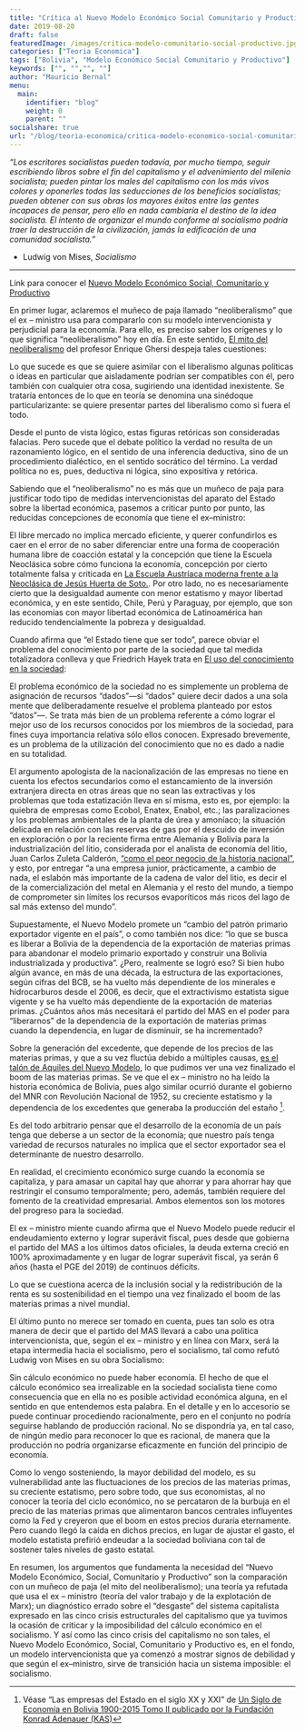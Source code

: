 ```yaml
---
title: "Crítica al Nuevo Modelo Económico Social Comunitario y Productivo"
date: 2019-08-20
draft: false
featuredImage: /images/critica-modelo-comunitario-social-productivo.jpg
categories: ["Teoria Economica"]
tags: ["Bolivia", "Modelo Económico Social Comunitario y Productivo"]
keywords: ["", "","", ""]
author: "Mauricio Bernal"
menu:
  main:
    identifier: "blog"
    weight: 0 
    parent: ""
socialshare: true
url: "/blog/teoria-economica/critica-modelo-economico-social-comunitario-productivo/"
---
```


*"Los escritores socialistas pueden todavía, por mucho tiempo, seguir escribiendo libros sobre el fin del capitalismo y el advenimiento del milenio socialista; pueden pintar los males del capitalismo con los más vivos colores y oponerles todas las seducciones de los beneficios socialistas; pueden obtener con sus obras los mayores éxitos entre las gentes incapaces de pensar, pero ello en nada cambiaría el destino de la idea socialista. El intento de organizar el mundo conforme al socialismo podría traer la destrucción de la civilización, jamás la edificación de una comunidad socialista."* 

- Ludwig von Mises, *Socialismo*

---

Link para conocer el [Nuevo Modelo Económico Social, Comunitario y Productivo](https://repositorio.economiayfinanzas.gob.bo/documentos/2018/UCS/materialesElaborados/publicaciones/modelo_decima_edicion.pdf)


En primer lugar, aclaremos el muñeco de paja llamado “neoliberalismo” que el ex – ministro usa para compararlo con su modelo intervencionista y perjudicial para la economía. Para ello, es preciso saber los orígenes y lo que significa “neoliberalismo” hoy en día. En este sentido, [El mito del neoliberalismo](https://www.elcato.org/el-mito-del-neoliberalismo)  del profesor Enrique Ghersi despeja tales cuestiones:

Lo que sucede es que se quiere asimilar con el liberalismo algunas políticas o ideas en particular que aisladamente podrían ser compatibles con él, pero también con cualquier otra cosa, sugiriendo una identidad inexistente. Se trataría entonces de lo que en teoría se denomina una sinédoque particularizante: se quiere presentar partes del liberalismo como si fuera el todo.

Desde el punto de vista lógico, estas figuras retóricas son consideradas falacias. Pero sucede que el debate político la verdad no resulta de un razonamiento lógico, en el sentido de una inferencia deductiva, sino de un procedimiento dialéctico, en el sentido socrático del término. La verdad política no es, pues, deductiva ni lógica, sino expositiva y retórica.

Sabiendo que el “neoliberalismo” no es más que un muñeco de paja para justificar todo tipo de medidas intervencionistas del aparato del Estado sobre la libertad económica, pasemos a criticar punto por punto, las reducidas concepciones de economía que tiene el ex–ministro:

El libre mercado no implica mercado eficiente, y querer confundirlos es caer en el error de no saber diferenciar entre una forma de cooperación humana libre de coacción estatal y la concepción que tiene la Escuela Neoclásica sobre cómo funciona la economía, concepción por cierto totalmente falsa y criticada en [La Escuela Austríaca moderna frente a la Neoclásica de Jesús Huerta de Soto.](https://www.institutoacton.com.ar/oldsite/articulos/jhuerta/arthuerta4.pdf). Por otro lado, no es necesariamente cierto que la desigualdad aumente con menor estatismo y mayor libertad económica, y en este sentido, Chile, Perú y Paraguay, por ejemplo, que son las economías con mayor libertad económica de Latinoamérica han reducido tendencialmente la pobreza y desigualdad.

Cuando afirma que “el Estado tiene que ser todo”, parece obviar el problema del conocimiento por parte de la sociedad que tal medida totalizadora conlleva y que Friedrich Hayek trata en [El uso del conocimiento en la sociedad](https://jeffersonamericas.org/wp-content/uploads/2020/08/Hayek03.pdf):

El problema económico de la sociedad no es simplemente un problema de asignación de recursos “dados”—si “dados” quiere decir dados a una sola mente que deliberadamente resuelve el problema planteado por estos “datos”—. Se trata más bien de un problema referente a cómo lograr el mejor uso de los recursos conocidos por los miembros de la sociedad, para fines cuya importancia relativa sólo ellos conocen. Expresado brevemente, es un problema de la utilización del conocimiento que no es dado a nadie en su totalidad.

El argumento apologista de la nacionalización de las empresas no tiene en cuenta los efectos secundarios como el estancamiento de la inversión extranjera directa en otras áreas que no sean las extractivas y los problemas que toda estatización lleva en sí misma, esto es, por ejemplo: la quiebra de empresas como Ecobol, Enatex, Enabol, etc.; las paralizaciones y los problemas ambientales de la planta de úrea y amoníaco; la situación delicada en relación con las reservas de gas por el descuido de inversión en exploración o por la reciente firma entre Alemania y Bolivia para la industrialización del litio, considerada por el analista de economía del litio, Juan Carlos Zuleta Calderón, [“como el peor negocio de la historia nacional”](https://www.paginasiete.bo/economia/bolivia-y-alemania-constituyen-empresa-mixta-para-la-industrializacion-del-litio-PBPS202915), y esto, por entregar “a una empresa junior, prácticamente, a cambio de nada, el eslabón más importante de la cadena de valor del litio, es decir el de la comercialización del metal en Alemania y el resto del mundo, a tiempo de comprometer sin límites los recursos evaporíticos más ricos del lago de sal más extenso del mundo”.

Supuestamente, el Nuevo Modelo promete un “cambio del patrón primario exportador vigente en el país”, o como también nos dice: “lo que se busca es liberar a Bolivia de la dependencia de la exportación de materias primas para abandonar el modelo primario exportado y construir una Bolivia industrializada y productiva”. ¿Pero, realmente se logró eso? Si bien hubo algún avance, en más de una década, la estructura de las exportaciones, según cifras del BCB, se ha vuelto más dependiente de los minerales e hidrocarburos desde el 2006, es decir, que el extractivismo estatista sigue vigente y se ha vuelto más dependiente de la exportación de materias primas. ¿Cuántos años más necesitará el partido del MAS en el poder para “liberarnos” de la dependencia de la exportación de materias primas cuando la dependencia, en lugar de disminuir, se ha incrementado?

Sobre la generación del excedente, que depende de los precios de las materias primas, y que a su vez fluctúa debido a múltiples causas, [es el talón de Aquiles del Nuevo Modelo](https://bernalmauricio.com/blog/teor%C3%ADa-econ%C3%B3mica/talon-aquiles-modelo-economico-social-comunitario-productivo/), lo que pudimos ver una vez finalizado el boom de las materias primas. Se ve que el ex – ministro no ha leído la historia económica de Bolivia, pues algo similar ocurrió durante el gobierno del MNR con Revolución Nacional de 1952, su creciente estatismo y la dependencia de los excedentes que generaba la producción del estaño [^1].

Es del todo arbitrario pensar que el desarrollo de la economía de un país tenga que deberse a un sector de la economía; que nuestro país tenga variedad de recursos naturales no implica que el sector exportador sea el determinante de nuestro desarrollo.

En realidad, el crecimiento económico surge cuando la economía se capitaliza, y para amasar un capital hay que ahorrar y para ahorrar hay que restringir el consumo temporalmente; pero, además, también requiere del fomento de la creatividad empresarial. Ambos elementos son los motores del progreso para la sociedad.

El ex – ministro miente cuando afirma que el Nuevo Modelo puede reducir el endeudamiento externo y lograr superávit fiscal, pues desde que gobierna el partido del MAS a los últimos datos oficiales, la deuda externa creció en 100% aproximadamente y en lugar de lograr superávit fiscal, ya serán 6 años (hasta el PGE del 2019) de continuos déficits.

Lo que se cuestiona acerca de la inclusión social y la redistribución de la renta es su sostenibilidad en el tiempo una vez finalizado el boom de las materias primas a nivel mundial.

El último punto no merece ser tomado en cuenta, pues tan solo es otra manera de decir que el partido del MAS llevará a cabo una política intervencionista, que, según el ex – ministro y en línea con Marx, será la etapa intermedia hacia el socialismo, pero el socialismo, tal como refutó Ludwig von Mises en su obra Socialismo:

Sin cálculo económico no puede haber economía. El hecho de que el cálculo económico sea irrealizable en la sociedad socialista tiene como consecuencia que en ella no es posible actividad económica alguna, en el sentido en que entendemos esta palabra. En el detalle y en lo accesorio se puede continuar procediendo racionalmente, pero en el conjunto no podría seguirse hablando de producción racional. No se dispondría ya, en tal caso, de ningún medio para reconocer lo que es racional, de manera que la producción no podría organizarse eficazmente en función del principio de economía.  

Como lo vengo sosteniendo, la mayor debilidad del modelo, es su vulnerabilidad ante las fluctuaciones de los precios de las materias primas, su creciente estatismo, pero sobre todo, que sus economistas, al no conocer la teoría del ciclo económico, no se percataron de la burbuja en el precio de las materias primas que alimentaron bancos centrales influyentes como la Fed y creyeron que el boom en estos precios duraría eternamente. Pero cuando llegó la caída en dichos precios, en lugar de ajustar el gasto, el modelo estatista prefirió endeudar a la sociedad boliviana con tal de sostener tales niveles de gasto estatal.

En resumen, los argumentos que fundamenta la necesidad del “Nuevo Modelo Económico, Social, Comunitario y Productivo” son la comparación con un muñeco de paja (el mito del neoliberalismo); una teoría ya refutada que usa el ex – ministro (teoría del valor trabajo y de la explotación de Marx); un diagnóstico errado sobre el “desgaste” del sistema capitalista expresado en las cinco crisis estructurales del capitalismo que ya tuvimos la ocasión de criticar y la imposibilidad del cálculo económico en el socialismo. Y así como las cinco crisis del capitalismo no son tales, el Nuevo Modelo Económico, Social, Comunitario y Productivo es, en el fondo, un modelo intervencionista que ya comenzó a mostrar signos de debilidad y que según el ex–ministro, sirve de transición hacia un sistema imposible: el socialismo.

[^1]: Véase “Las empresas del Estado en el siglo XX y XXI” de [Un Siglo de Economía en Bolivia 1900-2015 Tomo II publicado por la Fundación Konrad Adenauer (KAS)](https://www.kas.de/es/veranstaltungsberichte/detail/-/content/un-siglo-de-economia-en-bolivia-1900-2015-tomo-ii) 